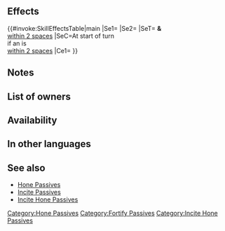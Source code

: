 {{Passive
|name=A/R Incite Hone
|type=C
|exclusive=0
|canUseWeapon={{WeaponList|All}}
|canUseMove={{MoveList|Cavalry}}
|properties=random_owner
|1name=A/R Incite Hone
|alt1name=A R Incite Hone
|1tagid=SID_攻魔鼓舞・奮激
|1effect=At start of turn, if unit is within 2 spaces of an ally, grants Atk/Res+6 and【Incited】to unit and allies within 2 spaces of unit for 1 turn.<br><br>Grants bonus to unit's Atk/Res during combat = number of allies on the map with the【Incited】 effect + 2 (excluding unit; max 5).<br><br>【Incited】<br>If unit initiates combat, grants bonus to unit's Atk/Spd/Def/Res = number of spaces from start position to end position of unit during combat (max 3; that turn only).
|1cost=300
|1required=Hone Atk 3;Fortify Res 3
}}
==Effects==
{{#invoke:SkillEffectsTable|main
|Se1={{Eft|Bonuses|Atk/Res|6}}
|Se2={{SEt|Incited}}
|SeT={{Tgt|Unit}} '''&''' {{Tgt|Allies}}<br>[[within 2 spaces]]
|SeC=At start of turn<br>if an {{Tgt|Ally}} is<br>[[within 2 spaces]]
|Ce1={{Eft|Temporary buffs|Atk/Res|2 + {{Tgt|Allies}}<br>with {{SEt|Incited}}|max=5}}
}}
==Notes==
{{Bonuses}}
{{Incited}}
{{Temporary buffs}}
==List of owners==
{{Skill Hero List}}
==Availability==
{{PassiveFocusList}}
{{PassiveDistributionList}}
{{PassiveCombatManualList}}
==In other languages==
{{OtherLanguages
|english=A/R Incite Hone
|japanese=
|german=
|spanishEU=
|spanishLA=
|french=
|italian=
|chineseTW=
|portuguese=
}}

==See also==
{{See also skills|cond=Description LIKE '%【Incited】%' AND Exclusive='1'}}
* [[Hone Passives]]
* [[Incite Passives]]
* [[Incite Hone Passives]]
{{Passives Navbox|C}}
[[Category:Hone Passives]]
[[Category:Fortify Passives]]
[[Category:Incite Hone Passives]]